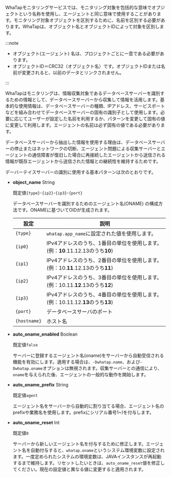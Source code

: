 WhaTapモニタリングサービスでは、モニタリング対象を包括的な意味でオブジェクトという名称を使用し、エージェントと同じ意味で使用することがあります。モニタリング対象オブジェクトを区別するために、名前を区別する必要があります。WhaTapは、オブジェクト名とオブジェクトIDによって対象を区別します。

:::note

- オブジェクト(エージェント) 名は、プロジェクトごとに一意である必要があります。
- オブジェクトID＝CRC32（オブジェクト名）です。オブジェクトIDまたは名前が変更されると、以前のデータとリンクされません。

:::

WhaTapはモニタリングは、情報収集対象であるデータベースサーバーを識別するための情報として、データベースサーバーから収集して情報を活用します。基本的な使用情報は、データベースサーバーの種類、IPアドレス、サービスポートなどを組み合わせてデータベースサーバーの固有の識別子として使用します。必要に応じてユーザーが設定した名前を利用するか、パターンを変更して固有の値に変更して利用します。エージェントの名前は必ず固有の値である必要があります。

データベースサーバーから抽出した情報を使用する理由は、データベースサーバーの停止またはネットワークの切断、エージェント問題による収集サーバーとエージェントの通信障害が復旧した場合に再接続したエージェントから送信される情報が既存エージェントから送信された情報との継続性を維持するためです。

デーバーテイスサーバーの識別に使用する基本パターンは次のとおりです。

- **object_name** <span class='type'>String</span>

  既定値`{type}`-`{ip2}`-`{ip3}`-`{port}`

  データベースサーバーを識別するためのエージェント名(ONAME) の構成方法です。ONAMEに基づいてOIDが生成されます。

  | 設定           | 説明                                                                      |
  | ------------ | ----------------------------------------------------------------------- |
  | `{type}`     | `whatap.app_name`に設定された値を使用します。                                         |
  | `{ip0}`      | IPv4アドレスのうち、1番目の単位を使用します。(例：**10**.11.12.13のうち**10**)                   |
  | `{ip1}`      | IPv4アドレスのうち、2番目の単位を使用します。(例：10.**11**.12.13のうち**11**)                   |
  | `{ip2}`      | IPv4アドレスのうち、3番目の単位を使用します。(例：10.11.**12**.13のうち**12**)                   |
  | `{ip3}`      | IPv4アドレスのうち、4番目の単位を使用します。(例：10.11.12.**13**のうち**13**)                   |
  | `{port}`     | データベースサーバのポート                                                           |
  | `{hostname}` | ホスト名                                                                    |

- **auto_oname_enabled** <span class='type'>Boolean</span>

  既定値`false`

  サーバーに登録するエージェント名(oname)をサーバーから自動受信される機能を有効にします。適用する場合は、`-Dwhatap.name`、および`-Dwhatap.oname`オプションは無視されます。収集サーバーとの通信により、`oname`を与えられた後、エージェントの一般的な動作を開始します。

- **auto_oname_prefix** <span class='type'>String</span>

  既定値`agent`

  エージェント名をサーバーから自動的に割り当てる場合、エージェント名のprefixや業務名を使用します。prefixにシリアル番号1\~)を付与します。

- **auto_oname_reset** <span class='type'>Int</span>

  既定値`0`

  サーバーから新しいエージェント名を付与するために修正します。エージェント名を自動付与すると、`whatap.oname`というシステム環境変数に設定されます。一度定められたシステムの環境変数は、JAVAインスタンスが再起動するまで維持します。リセットしたいときは、`auto_oname_reset`値を修正してください。現在の設定値と異なる値に変更すると適用されます。
